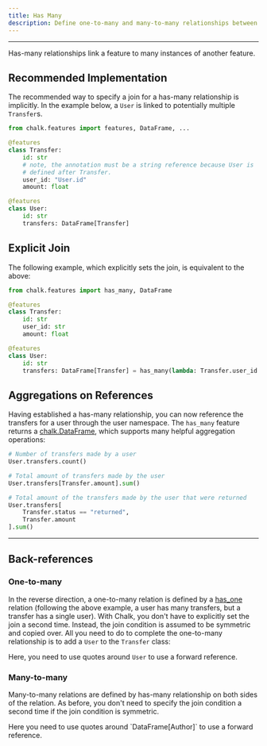 ```yaml
---
title: Has Many
description: Define one-to-many and many-to-many relationships between feature sets.
---
```



---

Has-many relationships link a feature to many instances of another feature.

## Recommended Implementation

The recommended way to specify a join for a has-many relationship is implicitly. In the
example below, a `User` is linked to potentially multiple `Transfer`s.

```py
from chalk.features import features, DataFrame, ...

@features
class Transfer:
    id: str
    # note, the annotation must be a string reference because User is
    # defined after Transfer.
    user_id: "User.id"
    amount: float

@features
class User:
    id: str
    transfers: DataFrame[Transfer]
```

## Explicit Join

The following example, which explicitly sets the join, is equivalent to the above:

```py
from chalk.features import has_many, DataFrame

@features
class Transfer:
    id: str
    user_id: str
    amount: float

@features
class User:
    id: str
    transfers: DataFrame[Transfer] = has_many(lambda: Transfer.user_id == User.id)
```

## Aggregations on References

Having established a has-many relationship, you can now reference the transfers for
a user through the user namespace. The `has_many` feature returns a [chalk.DataFrame](/docs/dataframe),
which supports many helpful aggregation operations:

```py
# Number of transfers made by a user
User.transfers.count()

# Total amount of transfers made by the user
User.transfers[Transfer.amount].sum()

# Total amount of the transfers made by the user that were returned
User.transfers[
    Transfer.status == "returned",
    Transfer.amount
].sum()
```

---

## Back-references

### One-to-many

In the reverse direction, a one-to-many relation is defined by a [has_one](/docs/has-one)
relation (following the above example, a user has many transfers, but a transfer has a
single user). With Chalk, you don't have to explicitly set the join a second time. Instead,
the join condition is assumed to be symmetric and copied over. All you need to do to complete
the one-to-many relationship is to add a `User` to the `Transfer` class:

<PyDiffEditor html={manyToOneDiff} />

<TipInfo>Here, you need to use quotes around `User` to use a forward reference.</TipInfo>

[//]: # (Alternatively, you could define the join condition on the same)

[//]: # (side, and add the [DataFrame]&#40;/docs/dataframe&#41; to the `User` class:)

[//]: # ()
[//]: # (<PyDiffEditor html={oneToManyDiff} />)

[//]: # (<TipInfo>Again, you need to use quotes around `User` deal with forward references.</TipInfo>)

### Many-to-many

Many-to-many relations are defined by has-many relationship on both sides of the relation.
As before, you don't need to specify the join condition a second time if the join
condition is symmetric.

<PyDiffEditor html={manyToManyDiff} />

<TipInfo>
  Here you need to use quotes around `DataFrame[Author]` to use a forward reference.
</TipInfo>

